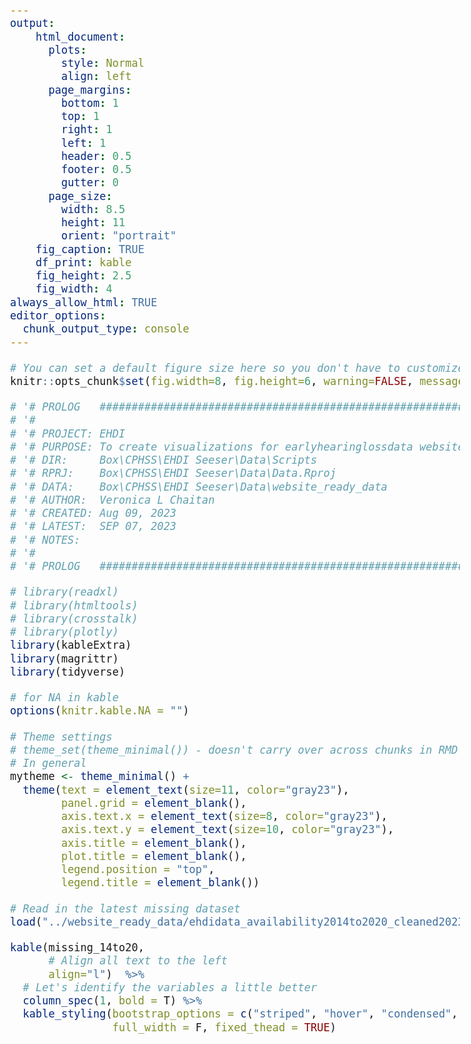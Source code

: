 ---
output: 
    html_document:
      plots: 
        style: Normal
        align: left
      page_margins:
        bottom: 1
        top: 1
        right: 1
        left: 1
        header: 0.5
        footer: 0.5
        gutter: 0
      page_size:
        width: 8.5
        height: 11
        orient: "portrait"
    fig_caption: TRUE
    df_print: kable
    fig_height: 2.5
    fig_width: 4
always_allow_html: TRUE
editor_options: 
  chunk_output_type: console
---
[//]: # CSS style arguments

<style type="text/css">

@import url("https://fonts.googleapis.com/css?family=Open+Sans:400,400i,700,700i&display=swap");

h1, h2, h3, h4, h5, body, ul, ol, p, td, th {
font-family: 'Open Sans', sans-serif;

}


body{ /* Normal  */
      font-size: 20px;
      counter-reset:table figure;
  }

.table{
  width:auto;
  font-size:12px;
}

td, th{
  padding-left:10px;
  text-align: right;
  font-family: 'Open Sans', sans-serif;
}

caption::before{
  counter-increment: table;
  content: "Table " counter(table) ": ";
}

.caption::before{
  counter-increment: figure;
  content: "Figure " counter(figure) ": ";
}

caption, .caption{
  font-style:italic;
  font-size: 16px;
  margin-top:0.5em;
  margin-bottom:0.5em;
  width:80%;
  text-align: left;
}

#TOC {
  font-size: 17px;
  width: 100%;
}

</style>

```{r setup, include=FALSE}

# You can set a default figure size here so you don't have to customize every time
knitr::opts_chunk$set(fig.width=8, fig.height=6, warning=FALSE, message=FALSE, cache=FALSE, echo=FALSE)

```

```{r}

# '# PROLOG   ##################################################################'
# '#                                                                           #'
# '# PROJECT: EHDI                                                             #'
# '# PURPOSE: To create visualizations for earlyhearinglossdata website        #'
# '# DIR:     Box\CPHSS\EHDI Seeser\Data\Scripts                               #'
# '# RPRJ:    Box\CPHSS\EHDI Seeser\Data\Data.Rproj                            #'
# '# DATA:    Box\CPHSS\EHDI Seeser\Data\website_ready_data                    #'
# '# AUTHOR:  Veronica L Chaitan                                               #'
# '# CREATED: Aug 09, 2023                                                     #'
# '# LATEST:  SEP 07, 2023                                                     #'
# '# NOTES:                                                                    #'
# '#                                                                           #'
# '# PROLOG   ##################################################################'

# library(readxl)
# library(htmltools)
# library(crosstalk)
# library(plotly)
library(kableExtra)
library(magrittr)
library(tidyverse)

# for NA in kable
options(knitr.kable.NA = "")

# Theme settings
# theme_set(theme_minimal()) - doesn't carry over across chunks in RMD
# In general
mytheme <- theme_minimal() + 
  theme(text = element_text(size=11, color="gray23"),
        panel.grid = element_blank(),
        axis.text.x = element_text(size=8, color="gray23"),
        axis.text.y = element_text(size=10, color="gray23"),
        axis.title = element_blank(),
        plot.title = element_blank(),
        legend.position = "top",
        legend.title = element_blank())

# Read in the latest missing dataset
load("../website_ready_data/ehdidata_availability2014to2020_cleaned20230908.RData")

```

```{r}

kable(missing_14to20,
      # Align all text to the left
      align="l")  %>%
  # Let's identify the variables a little better
  column_spec(1, bold = T) %>% 
  kable_styling(bootstrap_options = c("striped", "hover", "condensed", "responsive","bordered"),
                full_width = F, fixed_thead = TRUE)

```